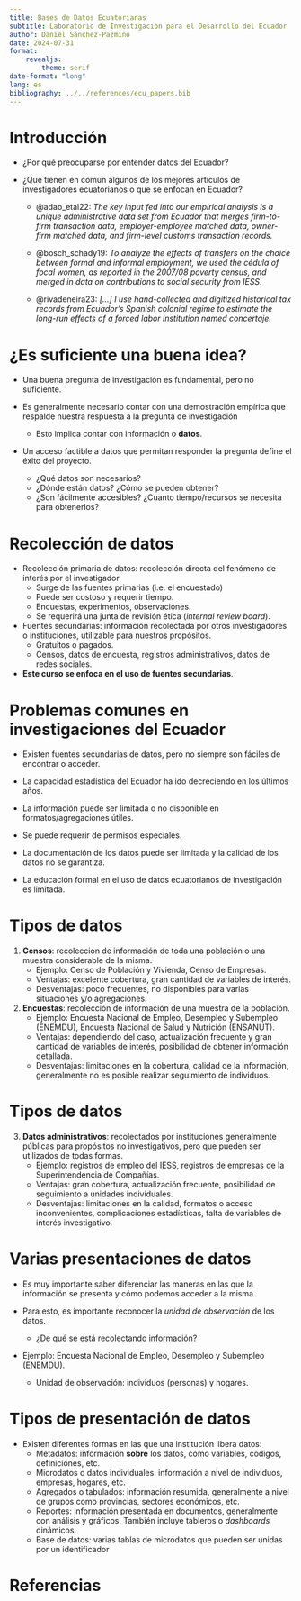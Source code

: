 ```yaml
---
title: Bases de Datos Ecuatorianas
subtitle: Laboratorio de Investigación para el Desarrollo del Ecuador
author: Daniel Sánchez-Pazmiño
date: 2024-07-31
format: 
    revealjs:
        theme: serif
date-format: "long"
lang: es
bibliography: ../../references/ecu_papers.bib
---
```


# Introducción {.smaller}

- ¿Por qué preocuparse por entender datos del Ecuador?

- ¿Qué tienen en común algunos de los mejores artículos de investigadores ecuatorianos o que se enfocan en Ecuador?

    - @adao_etal22: *The key input fed into our empirical analysis is a unique administrative data set from Ecuador that merges firm-to-firm transaction data, employer-employee matched data, owner-firm matched data, and firm-level customs transaction records.*

    - @bosch_schady19: *To analyze the effects of transfers on the choice between formal and informal employment, we used the cédula of focal women, as reported in the 2007/08 poverty census, and merged in data on contributions to social security from IESS*. 

    - @rivadeneira23: *[...] I use hand-collected and digitized historical tax records from Ecuador’s Spanish colonial regime to estimate the long-run effects of a forced labor institution named concertaje.*

# ¿Es suficiente una buena idea? {.smaller}

- Una buena pregunta de investigación es fundamental, pero no suficiente.

- Es generalmente necesario contar con una demostración empírica que respalde nuestra respuesta a la pregunta de investigación
    - Esto implica contar con información o **datos**.

- Un acceso factible a datos que permitan responder la pregunta define el éxito del proyecto.
    - ¿Qué datos son necesarios?
    - ¿Dónde están datos? ¿Cómo se pueden obtener?
    - ¿Son fácilmente accesibles? ¿Cuanto tiempo/recursos se necesita para obtenerlos?

# Recolección de datos {.smaller}

- Recolección primaria de datos: recolección directa del fenómeno de interés por el investigador
    - Surge de las fuentes primarias (i.e. el encuestado)
    - Puede ser costoso y requerir tiempo.
    - Encuestas, experimentos, observaciones.
    - Se requerirá una junta de revisión ética (*internal review board*).

- Fuentes secundarias: información recolectada por otros investigadores o instituciones, utilizable para nuestros propósitos.
    - Gratuitos o pagados.
    - Censos, datos de encuesta, registros administrativos, datos de redes sociales.

- **Este curso se enfoca en el uso de fuentes secundarias**.

# Problemas comunes en investigaciones del Ecuador {.smaller}

- Existen fuentes secundarias de datos, pero no siempre son fáciles de encontrar o acceder.

- La capacidad estadística del Ecuador ha ido decreciendo en los últimos años.

- La información puede ser limitada o no disponible en formatos/agregaciones útiles.

- Se puede requerir de permisos especiales.

- La documentación de los datos puede ser limitada y la calidad de los datos no se garantiza.

- La educación formal en el uso de datos ecuatorianos de investigación es limitada.

# Tipos de datos {.smaller}

1. **Censos**: recolección de información de toda una población o una muestra considerable de la misma. 
    - Ejemplo: Censo de Población y Vivienda, Censo de Empresas.
    - Ventajas: excelente cobertura, gran cantidad de variables de interés. 
    - Desventajas: poco frecuentes, no disponibles para varias situaciones y/o agregaciones.

2. **Encuestas**: recolección de información de una muestra de la población.
    - Ejemplo: Encuesta Nacional de Empleo, Desempleo y Subempleo (ENEMDU), Encuesta Nacional de Salud y Nutrición (ENSANUT).
    - Ventajas: dependiendo del caso, actualización frecuente y gran cantidad de variables de interés, posibilidad de obtener información detallada.
    - Desventajas: limitaciones en la cobertura, calidad de la información, generalmente no es posible realizar seguimiento de individuos.

# Tipos de datos {.smaller}

3. **Datos administrativos**: recolectados por instituciones generalmente públicas para propósitos no investigativos, pero que pueden ser utilizados de todas formas.
    - Ejemplo: registros de empleo del IESS, registros de empresas de la Superintendencia de Compañías.
    - Ventajas: gran cobertura, actualización frecuente, posibilidad de seguimiento a unidades individuales.
    - Desventajas: limitaciones en la calidad, formatos o acceso inconvenientes, complicaciones estadísticas, falta de variables de interés investigativo.

# Varias presentaciones de datos {.smaller}

- Es muy importante saber diferenciar las maneras en las que la información se presenta y cómo podemos acceder a la misma. 

- Para esto, es importante reconocer la *unidad de observación* de los datos.
    - ¿De qué se está recolectando información?

- Ejemplo: Encuesta Nacional de Empleo, Desempleo y Subempleo (ENEMDU).
    - Unidad de observación: individuos (personas) y hogares.

# Tipos de presentación de datos {.smaller}

- Existen diferentes formas en las que una institución libera datos:
    - Metadatos: información **sobre** los datos, como variables, códigos, definiciones, etc.
    - Microdatos o datos individuales: información a nivel de individuos, empresas, hogares, etc.
    - Agregados o tabulados: información resumida, generalmente a nivel de grupos como provincias, sectores económicos, etc.
    - Reportes: información presentada en documentos, generalmente con análisis y gráficos. También incluye tableros o *dashboards* dinámicos.
    - Base de datos: varias tablas de microdatos que pueden ser unidas por un identificador

# Referencias

:::{.references}

:::